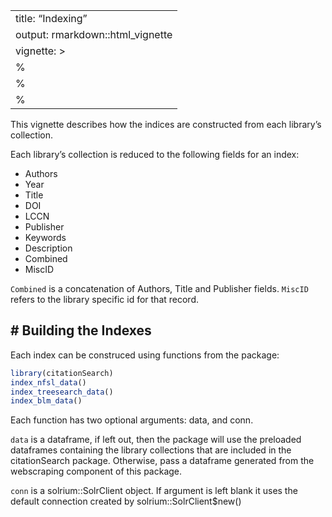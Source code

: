 
---
title: "Indexing"
output: rmarkdown::html_vignette
vignette: >
  %\VignetteIndexEntry{vignette}
  %\VignetteEngine{knitr::rmarkdown}
  %\VignetteEncoding{UTF-8}
---

This vignette describes how the indices are constructed from each library's 
collection.

Each library's collection is reduced to the following fields for an index:  

- Authors
- Year
- Title
- DOI
- LCCN
- Publisher
- Keywords
- Description
- Combined
- MiscID

`Combined` is a concatenation of Authors, Title and Publisher fields.
`MiscID` refers to the library specific id for that record.

# Building the Indexes
-----------
Each index can be construced using functions from the package:


```r
library(citationSearch)
index_nfsl_data()
index_treesearch_data()
index_blm_data()
```

Each function has two optional arguments: data, and conn.   

`data` is a dataframe, if left out, then the package will use the preloaded
dataframes containing the library collections that are included in the 
citationSearch package. Otherwise, pass a dataframe generated 
from the webscraping component of this package. 

`conn` is a solrium::SolrClient object. If argument is left blank it uses the
default connection created by solrium::SolrClient$new()
